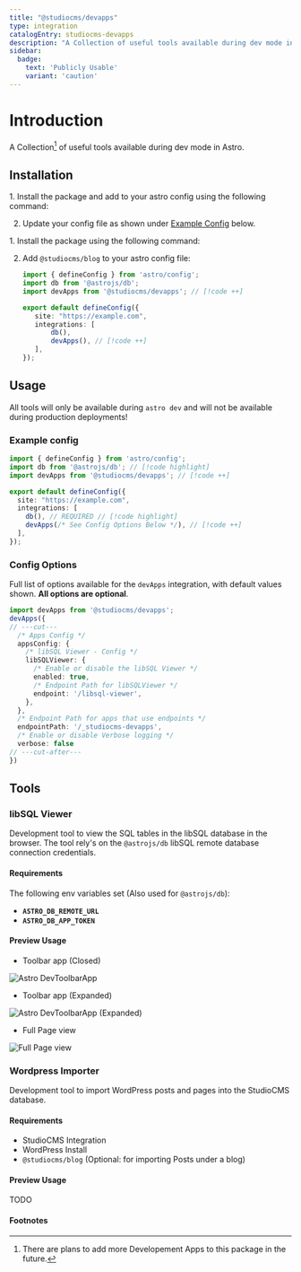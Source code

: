 ```yaml
---
title: "@studiocms/devapps"
type: integration
catalogEntry: studiocms-devapps
description: "A Collection of useful tools available during dev mode in Astro"
sidebar:
  badge: 
    text: 'Publicly Usable'
    variant: 'caution'
---
```



# Introduction

A Collection[^1] of useful tools available during dev mode in Astro.

## Installation

<Tabs syncKey='install-method'>
  <TabItem label="Astro Method" icon='astro'>
<Steps>
1. Install the package and add to your astro config using the following command:

   <PackageManagers type="exec" pkg="astro" args="add @studiocms/devapps" />

2. Update your config file as shown under [Example Config](#example-config) below.
</Steps>
  </TabItem>
  <TabItem label="Manual Method" icon='seti:powershell'>
<Steps>
1. Install the package using the following command:

   <PackageManagers pkg="@studiocms/devapps" />

2. Add `@studiocms/blog` to your astro config file:

   ```ts twoslash title="astro.config.mjs"
   import { defineConfig } from 'astro/config';
   import db from '@astrojs/db';
   import devApps from '@studiocms/devapps'; // [!code ++]

   export default defineConfig({
      site: "https://example.com",
      integrations: [
          db(),
          devApps(), // [!code ++]
      ],
   });
   ```
</Steps>
  </TabItem>
</Tabs>

## Usage

All tools will only be available during `astro dev` and will not be available during production deployments!

### Example config

```ts twoslash title="astro.config.mjs"
import { defineConfig } from 'astro/config';
import db from '@astrojs/db'; // [!code highlight]
import devApps from '@studiocms/devapps'; // [!code ++]

export default defineConfig({
  site: "https://example.com",
  integrations: [
    db(), // REQUIRED // [!code highlight]
    devApps(/* See Config Options Below */), // [!code ++]
  ],
});
```

### Config Options

Full list of options available for the `devApps` integration, with default values shown. **All options are optional**.

```ts twoslash
import devApps from '@studiocms/devapps';
devApps({
// ---cut---
  /* Apps Config */
  appsConfig: {
    /* libSQL Viewer - Config */
    libSQLViewer: {
      /* Enable or disable the libSQL Viewer */
      enabled: true,
      /* Endpoint Path for libSQLViewer */
      endpoint: '/libsql-viewer',
    },
  },
  /* Endpoint Path for apps that use endpoints */
  endpointPath: '/_studiocms-devapps',
  /* Enable or disable Verbose logging */
  verbose: false
// ---cut-after---
})
```

## Tools

### libSQL Viewer

Development tool to view the SQL tables in the libSQL database in the browser. The tool rely's on the `@astrojs/db` libSQL remote database connection credentials.

#### Requirements

The following env variables set (Also used for `@astrojs/db`):
- **`ASTRO_DB_REMOTE_URL`**
- **`ASTRO_DB_APP_TOKEN`**

#### Preview Usage

- Toolbar app (Closed)

![Astro DevToolbarApp](./assets/devapps-1-toolbar-app-closed.png)

- Toolbar app (Expanded)

![Astro DevToolbarApp (Expanded)](./assets/devapps-1-toolbar-app-expanded.png)

- Full Page view

![Full Page view](./assets/devapps-1-full-page-view.png)

### Wordpress Importer

Development tool to import WordPress posts and pages into the StudioCMS database.

#### Requirements

- StudioCMS Integration
- WordPress Install
- `@studiocms/blog` (Optional: for importing Posts under a blog)

#### Preview Usage

TODO

#### **Footnotes**

[^1]: There are plans to add more Developement Apps to this package in the future.

